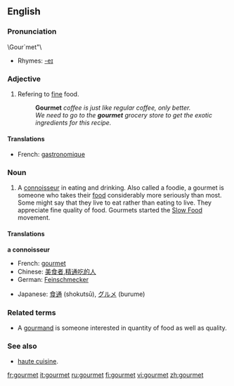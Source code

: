 ==English==
{{wikipedia}}

===Pronunciation===
\Gour`met"\ 
*Rhymes: [[Rhymes:English:-eɪ|-eɪ]]


===Adjective===
#Refering to [[fine]] food.
#:'''Gourmet''' ''coffee is just like regular coffee, only better.''
#:''We need to go to the '''gourmet''' grocery store to get the exotic ingredients for this recipe.''

====Translations====
*French: [[gastronomique]]

===Noun===
#A [[connoisseur]] in eating and drinking. Also called a foodie, a gourmet is someone who takes their [[food]] considerably more seriously than most. Some might say that they live to eat rather than eating to live. They appreciate fine quality of food. Gourmets started the [http://en.wikipedia.org/wiki/Slow_Food Slow Food] movement.

====Translations====
'''a connoisseur'''
{{top}}
*French: [[gourmet]] {{m}}
*Chinese: [[美食者]],[[精通吃的人]]
*German: [[Feinschmecker]]
{{mid}}
*Japanese: [[食通]] (shokutsū), [[グルメ]] (burume)
{{bottom}}

===Related terms===
*A [[gourmand]] is someone interested in quantity of food as well as quality.

===See also===
* [[haute cuisine]].

[[fr:gourmet]]
[[it:gourmet]]
[[ru:gourmet]]
[[fi:gourmet]]
[[vi:gourmet]]
[[zh:gourmet]]